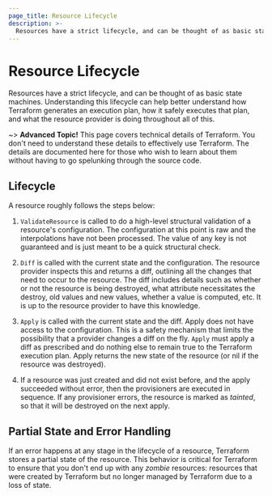 ```yaml
---
page_title: Resource Lifecycle
description: >-
  Resources have a strict lifecycle, and can be thought of as basic state machines. Understanding this lifecycle can help better understand how Terraform generates an execution plan, how it safely executes that plan, and what the resource provider is doing throughout all of this.
---
```


# Resource Lifecycle

Resources have a strict lifecycle, and can be thought of as basic
state machines. Understanding this lifecycle can help better understand
how Terraform generates an execution plan, how it safely executes that
plan, and what the resource provider is doing throughout all of this.

~> **Advanced Topic!** This page covers technical details
of Terraform. You don't need to understand these details to
effectively use Terraform. The details are documented here for
those who wish to learn about them without having to go
spelunking through the source code.

## Lifecycle

A resource roughly follows the steps below:

  1. `ValidateResource` is called to do a high-level structural
     validation of a resource's configuration. The configuration
     at this point is raw and the interpolations have not been processed.
     The value of any key is not guaranteed and is just meant to be
     a quick structural check.

  1. `Diff` is called with the current state and the configuration.
     The resource provider inspects this and returns a diff, outlining
     all the changes that need to occur to the resource. The diff includes
     details such as whether or not the resource is being destroyed, what
     attribute necessitates the destroy, old values and new values, whether
     a value is computed, etc. It is up to the resource provider to
     have this knowledge.

  1. `Apply` is called with the current state and the diff. Apply does
     not have access to the configuration. This is a safety mechanism
     that limits the possibility that a provider changes a diff on the
     fly. `Apply` must apply a diff as prescribed and do nothing else
     to remain true to the Terraform execution plan. Apply returns the
     new state of the resource (or nil if the resource was destroyed).

  1. If a resource was just created and did not exist before, and the
     apply succeeded without error, then the provisioners are executed
     in sequence. If any provisioner errors, the resource is marked as
     _tainted_, so that it will be destroyed on the next apply.

## Partial State and Error Handling

If an error happens at any stage in the lifecycle of a resource,
Terraform stores a partial state of the resource. This behavior is
critical for Terraform to ensure that you don't end up with any
_zombie_ resources: resources that were created by Terraform but
no longer managed by Terraform due to a loss of state.

